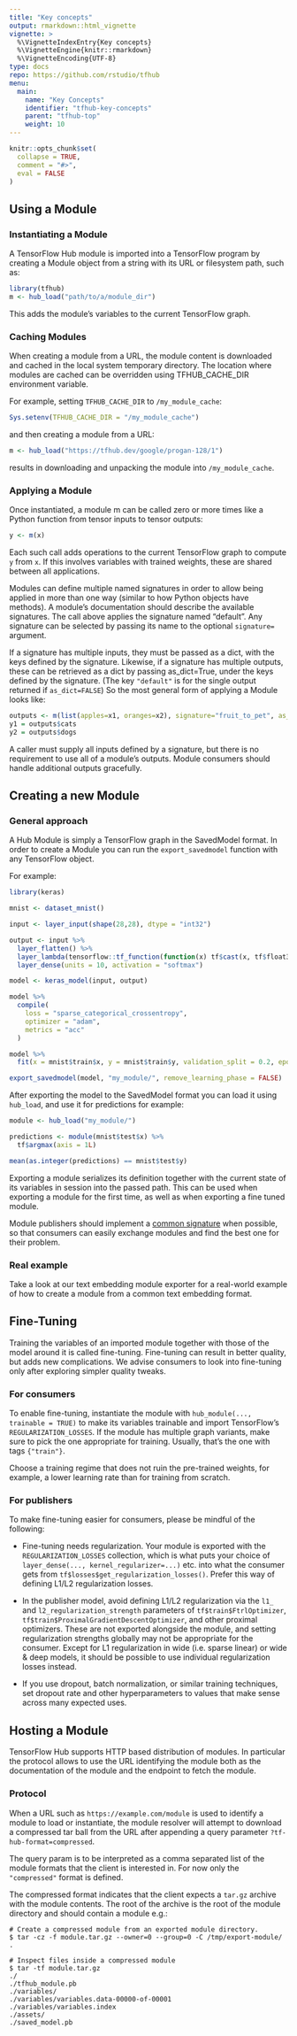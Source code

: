 ```yaml
---
title: "Key concepts"
output: rmarkdown::html_vignette
vignette: >
  %\VignetteIndexEntry{Key concepts}
  %\VignetteEngine{knitr::rmarkdown}
  %\VignetteEncoding{UTF-8}
type: docs
repo: https://github.com/rstudio/tfhub
menu:
  main:
    name: "Key Concepts"
    identifier: "tfhub-key-concepts"
    parent: "tfhub-top"
    weight: 10
---
```


```r
knitr::opts_chunk$set(
  collapse = TRUE,
  comment = "#>", 
  eval = FALSE
)
```

## Using a Module

### Instantiating a Module

A TensorFlow Hub module is imported into a TensorFlow program by creating a Module object from a string with its URL or filesystem path, such as:

```r
library(tfhub)
m <- hub_load("path/to/a/module_dir")
```

This adds the module's variables to the current TensorFlow graph. 

### Caching Modules

When creating a module from a URL, the module content is downloaded and cached in the local system temporary directory. The location where modules are cached can be overridden using TFHUB_CACHE_DIR environment variable.

For example, setting `TFHUB_CACHE_DIR` to `/my_module_cache`:

```r
Sys.setenv(TFHUB_CACHE_DIR = "/my_module_cache")
```

and then creating a module from a URL:

```r
m <- hub_load("https://tfhub.dev/google/progan-128/1")
```

results in downloading and unpacking the module into `/my_module_cache`.

### Applying a Module

Once instantiated, a module m can be called zero or more times like a Python function from tensor inputs to tensor outputs:

```r
y <- m(x)
```

Each such call adds operations to the current TensorFlow graph to compute `y` from `x`. If this involves variables with trained weights, these are shared between all applications.

Modules can define multiple named signatures in order to allow being applied in more than one way (similar to how Python objects have methods). A module's documentation should describe the available signatures. The call above applies the signature named "default". Any signature can be selected by passing its name to the optional `signature=` argument.

If a signature has multiple inputs, they must be passed as a dict, with the keys defined by the signature. Likewise, if a signature has multiple outputs, these can be retrieved as a dict by passing as_dict=True, under the keys defined by the signature. (The key `"default"` is for the single output returned if `as_dict=FALSE`) So the most general form of applying a Module looks like:

```r
outputs <- m(list(apples=x1, oranges=x2), signature="fruit_to_pet", as_dict=TRUE)
y1 = outputs$cats
y2 = outputs$dogs
```

A caller must supply all inputs defined by a signature, but there is no requirement to use all of a module's outputs. Module consumers should handle additional outputs gracefully.

## Creating a new Module

### General approach

A Hub Module is simply a TensorFlow graph in the SavedModel format. In order
to create a Module you can run the `export_savedmodel` function with any
TensorFlow object.

For example:

```r
library(keras)

mnist <- dataset_mnist()

input <- layer_input(shape(28,28), dtype = "int32")

output <- input %>% 
  layer_flatten() %>% 
  layer_lambda(tensorflow::tf_function(function(x) tf$cast(x, tf$float32)/255)) %>% 
  layer_dense(units = 10, activation = "softmax")

model <- keras_model(input, output)

model %>% 
  compile(
    loss = "sparse_categorical_crossentropy",
    optimizer = "adam",
    metrics = "acc"
  )

model %>% 
  fit(x = mnist$train$x, y = mnist$train$y, validation_split = 0.2, epochs =1 )

export_savedmodel(model, "my_module/", remove_learning_phase = FALSE)
```

After exporting the model to the SavedModel format you can load it using `hub_load`,
and use it for predictions for example:

```r
module <- hub_load("my_module/")

predictions <- module(mnist$test$x) %>% 
  tf$argmax(axis = 1L) 

mean(as.integer(predictions) == mnist$test$y)
```

Exporting a module serializes its definition together with the current state of 
its variables in session into the passed path. This can be used when exporting a 
module for the first time, as well as when exporting a fine tuned module.

Module publishers should implement a [common signature](https://www.tensorflow.org/hub/common_signatures/index) when possible, so that consumers can easily exchange modules and find the best one for their problem.

### Real example

Take a look at our text embedding module exporter for a real-world example of how 
to create a module from a common text embedding format.

## Fine-Tuning

Training the variables of an imported module together with those of the model around it is called fine-tuning. Fine-tuning can result in better quality, but adds new complications. We advise consumers to look into fine-tuning only after exploring simpler quality tweaks.

### For consumers

To enable fine-tuning, instantiate the module with `hub_module(..., trainable = TRUE)` to make its variables trainable and import TensorFlow's `REGULARIZATION_LOSSES`. If the module has multiple graph variants, make sure to pick the one appropriate for training. Usually, that's the one 
with tags `{"train"}`.

Choose a training regime that does not ruin the pre-trained weights, for example, 
a lower learning rate than for training from scratch.

### For publishers

To make fine-tuning easier for consumers, please be mindful of the following:

* Fine-tuning needs regularization. Your module is exported with the `REGULARIZATION_LOSSES` collection, which is what puts your choice of `layer_dense(..., kernel_regularizer=...)` etc. into what the consumer gets from `tf$losses$get_regularization_losses()`. Prefer this way of defining L1/L2 regularization losses.

* In the publisher model, avoid defining L1/L2 regularization via the `l1_` and `l2_regularization_strength` parameters of `tf$train$FtrlOptimizer`, `tf$train$ProximalGradientDescentOptimizer`, and other proximal optimizers. These are not exported alongside the module, and setting regularization strengths globally may not be appropriate for the consumer. Except for L1 regularization in wide (i.e. sparse linear) or wide & deep models, it should be possible to use individual regularization losses instead.

* If you use dropout, batch normalization, or similar training techniques, set dropout rate and other hyperparameters to values that make sense across many expected uses.

## Hosting a Module

TensorFlow Hub supports HTTP based distribution of modules. In particular the protocol allows to use the URL identifying the module both as the documentation of the module and the endpoint to fetch the module.

### Protocol

When a URL such as `https://example.com/module` is used to identify a module to load or instantiate, the module resolver will attempt to download a compressed tar ball from the URL after appending a query parameter `?tf-hub-format=compressed`.

The query param is to be interpreted as a comma separated list of the module formats that the client is interested in. For now only the `"compressed"` format is defined.

The compressed format indicates that the client expects a `tar.gz` archive with the module contents. The root of the archive is the root of the module directory and should contain a module e.g.:

```
# Create a compressed module from an exported module directory.
$ tar -cz -f module.tar.gz --owner=0 --group=0 -C /tmp/export-module/ .

# Inspect files inside a compressed module
$ tar -tf module.tar.gz
./
./tfhub_module.pb
./variables/
./variables/variables.data-00000-of-00001
./variables/variables.index
./assets/
./saved_model.pb
```








